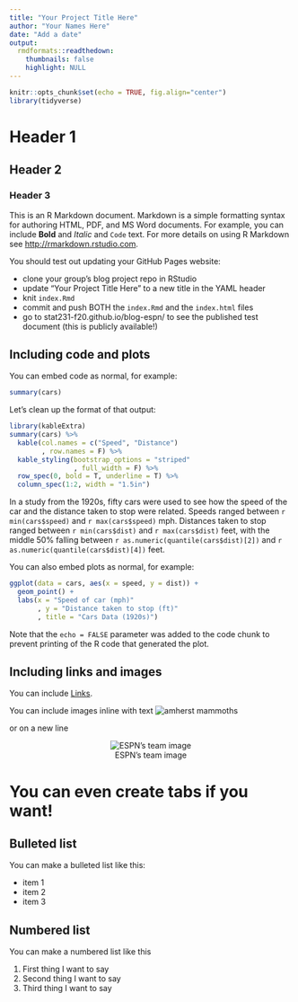 ---
title: "Your Project Title Here"
author: "Your Names Here"
date: "Add a date"
output:
  rmdformats::readthedown:
    thumbnails: false
    highlight: NULL
---

```{r setup, include=FALSE}
knitr::opts_chunk$set(echo = TRUE, fig.align="center")
library(tidyverse)
```

# Header 1

## Header 2

### Header 3

This is an R Markdown document. Markdown is a simple formatting syntax for authoring HTML, PDF, and MS Word documents. For example, you can include **Bold** and _Italic_ and `Code` text.  For more details on using R Markdown see <http://rmarkdown.rstudio.com>.

You should test out updating your GitHub Pages website:

- clone your group's blog project repo in RStudio
- update "Your Project Title Here" to a new title in the YAML header
- knit `index.Rmd` 
- commit and push BOTH the `index.Rmd` and the `index.html` files
- go to stat231-f20.github.io/blog-espn/ to see the published test document (this is publicly available!)

## Including code and plots

You can embed code as normal, for example:

```{r cars}
summary(cars)
```

Let's clean up the format of that output:

```{r pretty, echo=FALSE, warning=FALSE, message=FALSE}
library(kableExtra)
summary(cars) %>%
  kable(col.names = c("Speed", "Distance")
        , row.names = F) %>%
  kable_styling(bootstrap_options = "striped"
                , full_width = F) %>%
  row_spec(0, bold = T, underline = T) %>%
  column_spec(1:2, width = "1.5in") 
```

In a study from the 1920s, fifty cars were used to see how the speed of the car and the distance taken to stop were related.  Speeds ranged between `r min(cars$speed)` and `r max(cars$speed)` mph.  Distances taken to stop ranged between `r min(cars$dist)` and `r max(cars$dist)` feet, with the middle 50% falling between `r as.numeric(quantile(cars$dist)[2])` and `r as.numeric(quantile(cars$dist)[4])` feet.  

You can also embed plots as normal, for example:

```{r figure1, echo=FALSE}
ggplot(data = cars, aes(x = speed, y = dist)) + 
  geom_point() + 
  labs(x = "Speed of car (mph)"
       , y = "Distance taken to stop (ft)"
       , title = "Cars Data (1920s)")
```

Note that the `echo = FALSE` parameter was added to the code chunk to prevent printing of the R code that generated the plot.


## Including links and images

You can include [Links](https://www.datadreaming.org/post/r-markdown-theme-gallery/).

You can include images inline with text ![amherst mammoths](https://www.amherst.edu/system/files/styles/original/private/media/Mammoth_Icon_PurpleRGB.png)

or on a new line

<center>

![ESPN's team image](https://raw.githubusercontent.com/stat231-f20/Blog-ESPN/main/images/team_image.jpeg)

</center>


# You can even create tabs if you want! {.tabset .tabset-fade .tabset-pills}

## Bulleted list

You can make a bulleted list like this:

- item 1
- item 2
- item 3


## Numbered list

You can make a numbered list like this

1. First thing I want to say
2. Second thing I want to say
3. Third thing I want to say

